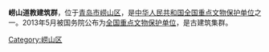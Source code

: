 {{文物保护单位
| 级别 = 全国
| Cat = 青岛全国重点文物保护单位
| 图片 = Entrance - panoramio (14).jpg
| 名称 = 崂山道教建筑群
| 编号 = 7-1143-3-441
| 分类 = 古建筑
| 时代 = 元至清
| 所在 = [[青岛市|青岛市]][[崂山区|崂山区]]
| 登录 = 2013年3月
}}
'''崂山道教建筑群'''，位于[[青岛市|青岛市]][[崂山区|崂山区]]，是[[中华人民共和国|中华人民共和国]][[全国重点文物保护单位|全国重点文物保护单位]]之一。2013年5月被国务院公布为[[全国重点文物保护单位|全国重点文物保护单位]]，是古建筑集群。

{{青岛全国重点文物保护单位}}
{{青岛小作品}}
{{全国重点文物保护单位小作品}}
[[Category:崂山区|Category:崂山区]]